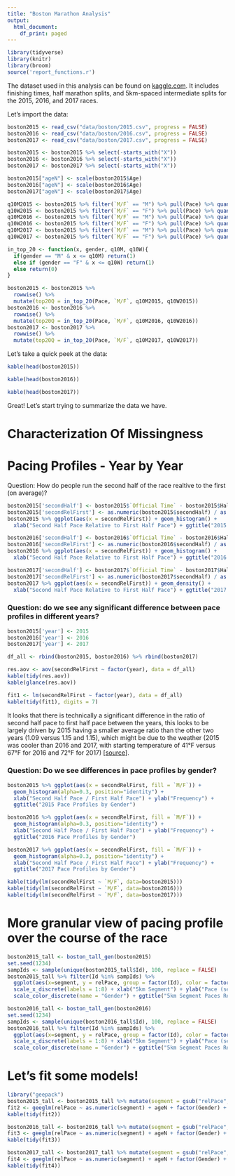 ```yaml
---
title: "Boston Marathon Analysis"
output:
  html_document:
    df_print: paged
---
```


```r
library(tidyverse)
library(knitr)
library(broom)
source('report_functions.r')
```  
The dataset used in this analysis can be found on [kaggle.com](https://www.kaggle.com/rojour/boston-results). It includes finishing times, half marathon splits, and 5km-spaced intermediate splits for the 2015, 2016, and 2017 races.

Let's import the data:

```r
boston2015 <- read_csv("data/boston/2015.csv", progress = FALSE)
boston2016 <- read_csv("data/boston/2016.csv", progress = FALSE)
boston2017 <- read_csv("data/boston/2017.csv", progress = FALSE)

boston2015 <- boston2015 %>% select(-starts_with("X"))
boston2016 <- boston2016 %>% select(-starts_with("X"))
boston2017 <- boston2017 %>% select(-starts_with("X"))

boston2015["ageN"] <- scale(boston2015$Age)
boston2016["ageN"] <- scale(boston2016$Age)
boston2017["ageN"] <- scale(boston2017$Age)

q10M2015 <- boston2015 %>% filter(`M/F` == "M") %>% pull(Pace) %>% quantile(0.20)
q10W2015 <- boston2015 %>% filter(`M/F` == "F") %>% pull(Pace) %>% quantile(0.20)
q10M2016 <- boston2015 %>% filter(`M/F` == "M") %>% pull(Pace) %>% quantile(0.20)
q10W2016 <- boston2015 %>% filter(`M/F` == "F") %>% pull(Pace) %>% quantile(0.20)
q10M2017 <- boston2015 %>% filter(`M/F` == "M") %>% pull(Pace) %>% quantile(0.20)
q10W2017 <- boston2015 %>% filter(`M/F` == "F") %>% pull(Pace) %>% quantile(0.20)

in_top_20 <- function(x, gender, q10M, q10W){
  if(gender == "M" & x <= q10M) return(1)
  else if (gender == "F" & x <= q10W) return(1)
  else return(0)
}

boston2015 <- boston2015 %>%
  rowwise() %>%
  mutate(top20Q = in_top_20(Pace, `M/F`, q10M2015, q10W2015))
boston2016 <- boston2016 %>%
  rowwise() %>%
  mutate(top20Q = in_top_20(Pace, `M/F`, q10M2016, q10W2016))
boston2017 <- boston2017 %>%
  rowwise() %>%
  mutate(top20Q = in_top_20(Pace, `M/F`, q10M2017, q10W2017))

```

Let's take a quick peek at the data:

```r
kable(head(boston2015))
```
```r
kable(head(boston2016))
```
```r
kable(head(boston2017))
```

Great! Let's start trying to summarize the data we have.

# Characterization Of Missingness

# Pacing Profiles - Year by Year

Question: How do people run the second half of the race realtive to the first (on average)?

```r
boston2015['secondHalf'] <- boston2015$`Official Time` - boston2015$Half
boston2015['secondRelFirst'] <- as.numeric(boston2015$secondHalf) / as.numeric(boston2015$Half)
boston2015 %>% ggplot(aes(x = secondRelFirst)) + geom_histogram() + 
  xlab("Second Half Pace Relative to First Half Pace") + ggtitle("2015 Boston Marathon")
```

```r
boston2016['secondHalf'] <- boston2016$`Official Time` - boston2016$Half
boston2016['secondRelFirst'] <- as.numeric(boston2016$secondHalf) / as.numeric(boston2016$Half)
boston2016 %>% ggplot(aes(x = secondRelFirst)) + geom_histogram() + 
  xlab("Second Half Pace Relative to First Half Pace") + ggtitle("2016 Boston Marathon")
```

```r
boston2017['secondHalf'] <- boston2017$`Official Time` - boston2017$Half
boston2017['secondRelFirst'] <- as.numeric(boston2017$secondHalf) / as.numeric(boston2017$Half)
boston2017 %>% ggplot(aes(x = secondRelFirst)) + geom_density() + 
  xlab("Second Half Pace Relative to First Half Pace") + ggtitle("2017 Boston Marathon")
```

### Question: do we see any significant difference between pace profiles in different years?

```r
boston2015['year'] <- 2015
boston2016['year'] <- 2016
boston2017['year'] <- 2017

df_all <- rbind(boston2015, boston2016) %>% rbind(boston2017)

res.aov <- aov(secondRelFirst ~ factor(year), data = df_all)
kable(tidy(res.aov))
kable(glance(res.aov))

fit1 <- lm(secondRelFirst ~ factor(year), data = df_all)
kable(tidy(fit1), digits = 7)
```

It looks that there is technically a significant difference in the ratio of second half pace to first half pace between the years, this looks to be largely driven by 2015 having a smaller average ratio than the other two years (1.09 versus 1.15 and 1.15), which might be due to the weather (2015 was cooler than 2016 and 2017, with starting temperature of 41°F versus 67°F for 2016 and 72°F for 2017) [[source](http://findmymarathon.com/weather-detail.php?zname=Boston%20Marathon&year=)].

### Question: Do we see differences in pace profiles by gender?

```r
boston2015 %>% ggplot(aes(x = secondRelFirst, fill = `M/F`)) + 
  geom_histogram(alpha=0.3, position="identity") +
  xlab("Second Half Pace / First Half Pace") + ylab("Frequency") +
  ggtitle("2015 Pace Profiles by Gender")
```

```r
boston2016 %>% ggplot(aes(x = secondRelFirst, fill = `M/F`)) + 
  geom_histogram(alpha=0.3, position="identity") +
  xlab("Second Half Pace / First Half Pace") + ylab("Frequency") +
  ggtitle("2016 Pace Profiles by Gender")
```

```r
boston2017 %>% ggplot(aes(x = secondRelFirst, fill = `M/F`)) + 
  geom_histogram(alpha=0.3, position="identity") +
  xlab("Second Half Pace / First Half Pace") + ylab("Frequency") +
  ggtitle("2017 Pace Profiles by Gender")
```

```r
kable(tidy(lm(secondRelFirst ~ `M/F`, data=boston2015)))
kable(tidy(lm(secondRelFirst ~ `M/F`, data=boston2016)))
kable(tidy(lm(secondRelFirst ~ `M/F`, data=boston2017)))
```

# More granular view of pacing profile over the course of the race

```r
boston2015_tall <- boston_tall_gen(boston2015)
set.seed(1234)
sampIds <- sample(unique(boston2015_tall$Id), 100, replace = FALSE)
boston2015_tall %>% filter(Id %in% sampIds) %>% 
  ggplot(aes(x=segment, y = relPace, group = factor(Id), color = factor(Gender))) + geom_line() +
  scale_x_discrete(labels = 1:8) + xlab("5km Segment") + ylab("Pace (seconds/mile)") +
  scale_color_discrete(name = "Gender") + ggtitle("5km Segment Paces Relative to Overall Marathon Pace(2015)")

```

```r
boston2016_tall <- boston_tall_gen(boston2016)
set.seed(1234)
sampIds <- sample(unique(boston2016_tall$Id), 100, replace = FALSE)
boston2016_tall %>% filter(Id %in% sampIds) %>% 
  ggplot(aes(x=segment, y = relPace, group = factor(Id), color = factor(Gender))) + geom_line() +
  scale_x_discrete(labels = 1:8) + xlab("5km Segment") + ylab("Pace (seconds/mile)") +
  scale_color_discrete(name = "Gender") + ggtitle("5km Segment Paces Relative to Overall Marathon Pace (2016)")
```

# Let's fit some models!

```r
library("geepack")
boston2015_tall <- boston2015_tall %>% mutate(segment = gsub("relPace", "", segment))
fit2 <- geeglm(relPace ~ as.numeric(segment) + ageN + factor(Gender) + factor(top20Q), data = boston2015_tall, id = Id, family = gaussian, corstr = "ind")
kable(tidy(fit2))
```

```r
boston2016_tall <- boston2016_tall %>% mutate(segment = gsub("relPace", "", segment))
fit3 <- geeglm(relPace ~ as.numeric(segment) + ageN + factor(Gender) + factor(top20Q), data = boston2016_tall, id = Id, family = gaussian, corstr = "ind")
kable(tidy(fit3))
```

```r
boston2017_tall <- boston2017_tall %>% mutate(segment = gsub("relPace", "", segment))
fit4 <- geeglm(relPace ~ as.numeric(segment) + ageN + factor(Gender) + factor(top20Q), data = boston2017_tall, id = Id, family = gaussian, corstr = "ind")
kable(tidy(fit4))
```